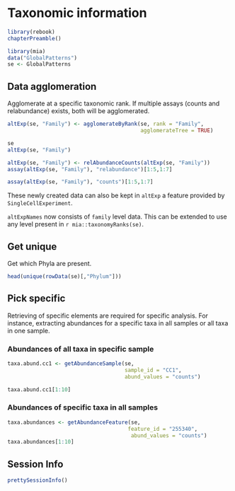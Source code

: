 # Taxonomic information {#taxonomic-information}

```r
library(rebook)
chapterPreamble()
```

```r
library(mia)
data("GlobalPatterns")
se <- GlobalPatterns 
```

## Data agglomeration {#data-agglomeration}

Agglomerate at a specific taxonomic rank. If multiple assays (counts and relabundance) exists, both will be agglomerated.

```r
altExp(se, "Family") <- agglomerateByRank(se, rank = "Family",
                                          agglomerateTree = TRUE)

se
altExp(se, "Family")
```

```r
altExp(se, "Family") <- relAbundanceCounts(altExp(se, "Family"))
assay(altExp(se, "Family"), "relabundance")[1:5,1:7]
```
  
```r
assay(altExp(se, "Family"), "counts")[1:5,1:7]
```

These newly created data can also be kept in `altExp` a feature provided by 
`SingleCellExperiment`.    

`altExpNames` now consists of `family` level data. This can be extended to use 
any level present in `r mia::taxonomyRanks(se)`.   

## Get unique  

Get which Phyla are present.  
```r
head(unique(rowData(se)[,"Phylum"]))
```

## Pick specific  

Retrieving of specific elements are required for specific analysis. For
instance, extracting abundances for a specific taxa in all samples or all taxa 
in one sample.  

### Abundances of all taxa in specific sample 
```r
taxa.abund.cc1 <- getAbundanceSample(se, 
                                     sample_id = "CC1",
                                     abund_values = "counts")

taxa.abund.cc1[1:10]
```

### Abundances of specific taxa in all samples   

```r
taxa.abundances <- getAbundanceFeature(se, 
                                      feature_id = "255340",
                                       abund_values = "counts")
taxa.abundances[1:10]
```


## Session Info {-}

```r
prettySessionInfo()
```
